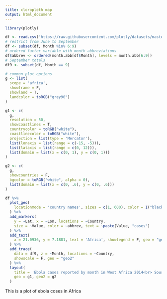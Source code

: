 ```yaml
---
title: cloropleth map
output: html_document
---
```




```R
library(plotly)

df <- read.csv('https://raw.githubusercontent.com/plotly/datasets/master/2014_ebola.csv')
# restrict from June to September
df <- subset(df, Month %in% 6:9)
# ordered factor variable with month abbreviations
df$abbrev <- ordered(month.abb[df$Month], levels = month.abb[6:9])
# September totals
df9 <- subset(df, Month == 9)

# common plot options
g <- list(
  scope = 'africa',
  showframe = F,
  showland = T,
  landcolor = toRGB("grey90")
)

g1 <- c(
  g,
  resolution = 50,
  showcoastlines = T,
  countrycolor = toRGB("white"),
  coastlinecolor = toRGB("white"),
  projection = list(type = 'Mercator'),
  list(lonaxis = list(range = c(-15, -5))),
  list(lataxis = list(range = c(0, 12))),
  list(domain = list(x = c(0, 1), y = c(0, 1)))
)

g2 <- c(
  g,
  showcountries = F,
  bgcolor = toRGB("white", alpha = 0),
  list(domain = list(x = c(0, .6), y = c(0, .6)))
)

df %>%
  plot_geo(
    locationmode = 'country names', sizes = c(1, 600), color = I("black")
  ) %>%
  add_markers(
    y = ~Lat, x = ~Lon, locations = ~Country,
    size = ~Value, color = ~abbrev, text = ~paste(Value, "cases")
  ) %>%
  add_text(
    x = 21.0936, y = 7.1881, text = 'Africa', showlegend = F, geo = "geo2"
  ) %>%
  add_trace(
    data = df9, z = ~Month, locations = ~Country,
    showscale = F, geo = "geo2"
  ) %>%
  layout(
    title = 'Ebola cases reported by month in West Africa 2014<br> Source: <a href="https://data.hdx.rwlabs.org/dataset/rowca-ebola-cases">HDX</a>',
    geo = g1, geo2 = g2
  )


```

This is a plot of ebola coses in Africa 